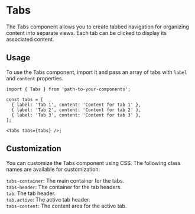 
<Meta of={TabsStories} />

# Tabs

The Tabs component allows you to create tabbed navigation for organizing content into separate views. Each tab can be clicked to display its associated content.

<Canvas of={TabsStories.Default} />

## Usage

To use the Tabs component, import it and pass an array of tabs with `label` and `content` properties.

```tsx
import { Tabs } from 'path-to-your-components';

const tabs = [
  { label: 'Tab 1', content: 'Content for tab 1' },
  { label: 'Tab 2', content: 'Content for tab 2' },
  { label: 'Tab 3', content: 'Content for tab 3' },
];

<Tabs tabs={tabs} />;
```

## Customization

You can customize the Tabs component using CSS. The following class names are available for customization:

`tabs-container`: The main container for the tabs.\
`tabs-header`: The container for the tab headers.\
`tab`: The tab header.\
`tab.active`: The active tab header.\
`tabs-content`: The content area for the active tab.